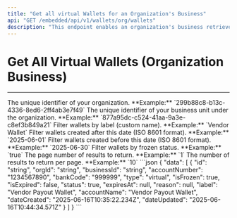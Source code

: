 ```yaml
---
title: "Get all virtual Wallets for an Organization's Business"
api: "GET /embedded/api/v1/wallets/org/wallets"
description: "This endpoint enables an organization's business retrieve details for all the virtual wallets associated with the business."
---
```


# Get All Virtual Wallets (Organization Business)

---

<ParamField path="orgId" type="string" required>
  The unique identifier of your organization.  
  **Example:** `299b88c8-b13c-4336-8ed6-2ff4ab3e7f49`
</ParamField>

<ParamField path="businessId" type="string" required>
  The unique identifier of your business unit under the organization.  
  **Example:** `877a95dc-c524-41aa-9a3e-c8ef3b849a21`
</ParamField>

<ParamField query="label" type="string">
  Filter wallets by label (custom name).  
  **Example:** `Vendor Wallet`
</ParamField>

<ParamField query="startDate" type="string">
  Filter wallets created after this date (ISO 8601 format).  
  **Example:** `2025-06-01`
</ParamField>

<ParamField query="endDate" type="string">
  Filter wallets created before this date (ISO 8601 format).  
  **Example:** `2025-06-30`
</ParamField>

<ParamField query="isFrozen" type="boolean">
  Filter wallets by frozen status.  
  **Example:** `true`
</ParamField>

<ParamField query="page" type="number" default="1">
  The page number of results to return.  
  **Example:** `1`
</ParamField>

<ParamField query="limit" type="number" default="10">
  The number of results to return per page.  
  **Example:** `10`
</ParamField>

<ResponseExample>
```json
{
  "data": [
    {
      "id": "string",
      "orgId": "string",
      "businessId": "string",
      "accountNumber": "1234567890",
      "bankCode": "999999",
      "type": "virtual",
      "isFrozen": true,
      "isExpired": false,
      "status": true,
      "expiresAt": null,
      "reason": null,
      "label": "Vendor Payout Wallet",
      "accountName": "Vendor Payout Wallet",
      "dateCreated": "2025-06-16T10:35:22.234Z",
      "dateUpdated": "2025-06-16T10:44:34.571Z"
    }
  ]
}
```
</ResponseExample>
